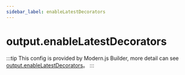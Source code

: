 ```yaml
---
sidebar_label: enableLatestDecorators
---
```


# output.enableLatestDecorators

:::tip
This config is provided by Modern.js Builder, more detail can see [output.enableLatestDecorators](https://modernjs.dev/builder/en/api/config-output.html#outputenablelatestdecorators)。
:::


<Main />
